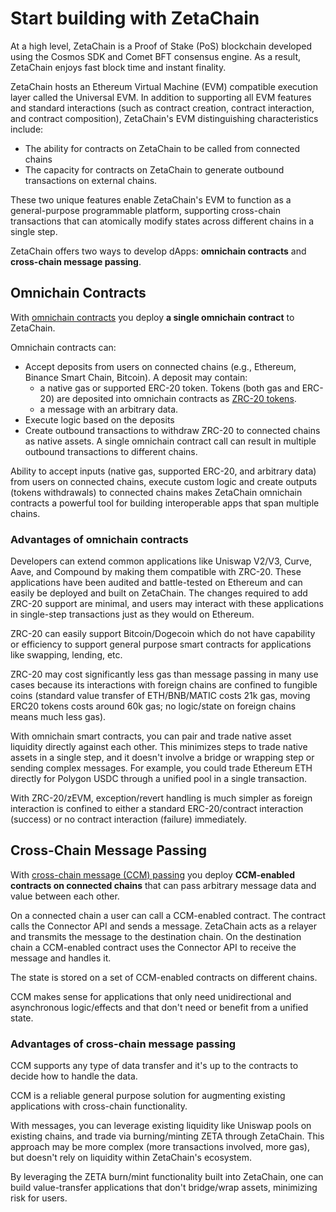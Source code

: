 # Start building with ZetaChain

At a high level, ZetaChain is a Proof of Stake (PoS) blockchain developed using
the Cosmos SDK and Comet BFT consensus engine. As a result, ZetaChain enjoys
fast block time and instant finality.

ZetaChain hosts an Ethereum Virtual Machine (EVM) compatible execution layer
called the Universal EVM. In addition to supporting all EVM features and
standard interactions (such as contract creation, contract interaction, and
contract composition), ZetaChain's EVM distinguishing characteristics include:

- The ability for contracts on ZetaChain to be called from connected chains
- The capacity for contracts on ZetaChain to generate outbound transactions on
  external chains.

These two unique features enable ZetaChain's EVM to function as a
general-purpose programmable platform, supporting cross-chain transactions that
can atomically modify states across different chains in a single step.

ZetaChain offers two ways to develop dApps: **omnichain contracts** and
**cross-chain message passing**.

## Omnichain Contracts

With [omnichain contracts](/developers/omnichain/overview) you deploy **a single
omnichain contract** to ZetaChain.

Omnichain contracts can:

- Accept deposits from users on connected chains (e.g., Ethereum, Binance Smart
  Chain, Bitcoin). A deposit may contain:
  - a native gas or supported ERC-20 token. Tokens (both gas and ERC-20) are
    deposited into omnichain contracts as
    [ZRC-20 tokens](/developers/tokens/zrc20).
  - a message with an arbitrary data.
- Execute logic based on the deposits
- Create outbound transactions to withdraw ZRC-20 to connected chains as native
  assets. A single omnichain contract call can result in multiple outbound
  transactions to different chains.

Ability to accept inputs (native gas, supported ERC-20, and arbitrary data) from
users on connected chains, execute custom logic and create outputs (tokens
withdrawals) to connected chains makes ZetaChain omnichain contracts a powerful
tool for building interoperable apps that span multiple chains.

### Advantages of omnichain contracts

Developers can extend common applications like Uniswap V2/V3, Curve, Aave, and
Compound by making them compatible with ZRC-20. These applications have been
audited and battle-tested on Ethereum and can easily be deployed and built on
ZetaChain. The changes required to add ZRC-20 support are minimal, and users may
interact with these applications in single-step transactions just as they would
on Ethereum.

ZRC-20 can easily support Bitcoin/Dogecoin which do not have capability or
efficiency to support general purpose smart contracts for applications like
swapping, lending, etc.

ZRC-20 may cost significantly less gas than message passing in many use cases
because its interactions with foreign chains are confined to fungible coins
(standard value transfer of ETH/BNB/MATIC costs 21k gas, moving ERC20 tokens
costs around 60k gas; no logic/state on foreign chains means much less gas).

With omnichain smart contracts, you can pair and trade native asset liquidity
directly against each other. This minimizes steps to trade native assets in a
single step, and it doesn't involve a bridge or wrapping step or sending complex
messages. For example, you could trade Ethereum ETH directly for Polygon USDC
through a unified pool in a single transaction.

With ZRC-20/zEVM, exception/revert handling is much simpler as foreign
interaction is confined to either a standard ERC-20/contract interaction
(success) or no contract interaction (failure) immediately.

## Cross-Chain Message Passing

With
[cross-chain message (CCM) passing](/developers/cross-chain-messaging/overview)
you deploy **CCM-enabled contracts on connected chains** that can pass arbitrary
message data and value between each other.

On a connected chain a user can call a CCM-enabled contract. The contract calls
the Connector API and sends a message. ZetaChain acts as a relayer and transmits
the message to the destination chain. On the destination chain a CCM-enabled
contract uses the Connector API to receive the message and handles it.

The state is stored on a set of CCM-enabled contracts on different chains.

CCM makes sense for applications that only need unidirectional and asynchronous
logic/effects and that don't need or benefit from a unified state.

### Advantages of cross-chain message passing

CCM supports any type of data transfer and it's up to the contracts to decide
how to handle the data.

CCM is a reliable general purpose solution for augmenting existing applications
with cross-chain functionality.

With messages, you can leverage existing liquidity like Uniswap pools on
existing chains, and trade via burning/minting ZETA through ZetaChain. This
approach may be more complex (more transactions involved, more gas), but doesn't
rely on liquidity within ZetaChain's ecosystem.

By leveraging the ZETA burn/mint functionality built into ZetaChain, one can
build value-transfer applications that don't bridge/wrap assets, minimizing risk
for users.
